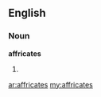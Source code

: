 ==English==

===Noun===
'''affricates'''

# {{plural of|[[affricate]]}}

[[ar:affricates]]
[[my:affricates]]